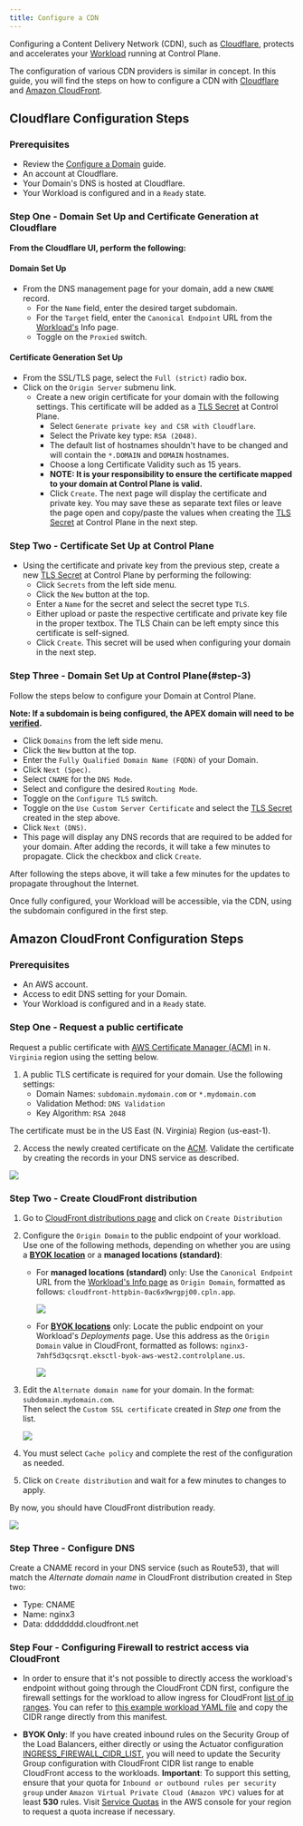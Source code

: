 ```yaml
---
title: Configure a CDN
---
```


Configuring a Content Delivery Network (CDN), such as [Cloudflare](https://cloudflare.com), protects and accelerates your [Workload](/reference/workload) running at Control Plane.

The configuration of various CDN providers is similar in concept. In this guide, you will find the steps on how to configure a CDN with [Cloudflare](#cloudflare-configuration-steps) and [Amazon CloudFront](#amazon-cloudfront-configuration-steps).

## Cloudflare Configuration Steps

### Prerequisites

- Review the [Configure a Domain](configure-domain) guide.
- An account at Cloudflare.
- Your Domain's DNS is hosted at Cloudflare.
- Your Workload is configured and in a `Ready` state.

### Step One - Domain Set Up and Certificate Generation at Cloudflare

**From the Cloudflare UI, perform the following:**

#### Domain Set Up

- From the DNS management page for your domain, add a new `CNAME` record.
  - For the `Name` field, enter the desired target subdomain.
  - For the `Target` field, enter the `Canonical Endpoint` URL from the [Workload's](/reference/workload) Info page.
  - Toggle on the `Proxied` switch.

#### Certificate Generation Set Up

- From the SSL/TLS page, select the `Full (strict)` radio box.
- Click on the `Origin Server` submenu link.
  - Create a new origin certificate for your domain with the following settings. This certificate will be added as a [TLS Secret](/reference/secret#tls) at Control Plane.
    - Select `Generate private key and CSR with Cloudflare`.
    - Select the Private key type: `RSA (2048)`.
    - The default list of hostnames shouldn't have to be changed and will contain the `*.DOMAIN` and `DOMAIN` hostnames.
    - Choose a long Certificate Validity such as 15 years.
    - **NOTE: It is your responsibility to ensure the certificate mapped to your domain at Control Plane is valid.**
    - Click `Create`. The next page will display the certificate and private key. You may save these as separate text files or leave the page open and copy/paste the values when creating the [TLS Secret](/reference/secret#tls) at Control Plane in the next step.

### Step Two - Certificate Set Up at Control Plane

- Using the certificate and private key from the previous step, create a new [TLS Secret](/reference/secret#tls) at Control Plane by performing the following:
  - Click `Secrets` from the left side menu.
  - Click the `New` button at the top.
  - Enter a `Name` for the secret and select the secret type `TLS`.
  - Either upload or paste the respective certificate and private key file in the proper textbox. The TLS Chain can be left empty since this certificate is self-signed.
  - Click `Create`. This secret will be used when configuring your domain in the next step.

### Step Three - Domain Set Up at Control Plane(#step-3)

Follow the steps below to configure your Domain at Control Plane.

**Note: If a subdomain is being configured, the APEX domain will need to be [verified](configure-domain#step-one-apex-domain-verification).**

- Click `Domains` from the left side menu.
- Click the `New` button at the top.
- Enter the `Fully Qualified Domain Name (FQDN)` of your Domain.
- Click `Next (Spec)`.
- Select `CNAME` for the `DNS Mode`.
- Select and configure the desired `Routing Mode`.
- Toggle on the `Configure TLS` switch.
- Toggle on the `Use Custom Server Certificate` and select the [TLS Secret](/reference/secret#tls) created in the step above.
- Click `Next (DNS)`.
- This page will display any DNS records that are required to be added for your domain. After adding the records, it will take a few minutes to propagate. Click the checkbox and click `Create`.

<Note>
After following the steps above, it will take a few minutes for the updates to propagate throughout the Internet.

Once fully configured, your Workload will be accessible, via the CDN, using the subdomain configured in the first step.

</Note>

## Amazon CloudFront Configuration Steps

### Prerequisites

- An AWS account.
- Access to edit DNS setting for your Domain.
- Your Workload is configured and in a `Ready` state.

### Step One - Request a public certificate

Request a public certificate with [AWS Certificate Manager (ACM)](https://us-east-1.console.aws.amazon.com/acm/home?region=us-east-1#/certificates/request) in `N. Virginia` region using the setting below.

1. A public TLS certificate is required for your domain. Use the following settings:
   - Domain Names: `subdomain.mydomain.com` or `*.mydomain.com`
   - Validation Method: `DNS Validation`
   - Key Algorithm: `RSA 2048`

<Note>The certificate must be in the US East (N. Virginia) Region (us-east-1).</Note>

2. Access the newly created certificate on the [ACM](https://us-east-1.console.aws.amazon.com/acm/home?region=us-east-1#/certificates/list). Validate the certificate by creating the records in your DNS service as described.

<Frame>
  <img src="/images/guides/configure-cdn/ssl_validation_screenshot.png" />
</Frame>

### Step Two - Create CloudFront distribution

1. Go to [CloudFront distributions page](https://us-east-1.console.aws.amazon.com/cloudfront/v4/home#/distributions) and click on `Create Distribution`
2. Configure the `Origin Domain` to the public endpoint of your workload. Use one of the following methods, depending on whether you are using a [**BYOK location**](/byok/overview) or a **managed locations (standard)**:

   - For **managed locations (standard)** only:
     Use the `Canonical Endpoint` URL from the [Workload's Info page](/reference/workload) as `Origin Domain`, formatted as follows: `cloudfront-httpbin-0ac6x9wrgpj00.cpln.app`.

     <Frame>
       <img src="/images/guides/configure-cdn/canonical-endpoint.png" />
     </Frame>

   - For [**BYOK locations**](/byok/overview) only:
     Locate the public endpoint on your Workload's _Deployments_ page. Use this address as the `Origin Domain` value in CloudFront, formatted as follows: `nginx3-7mhf5d3qcsrqt.eksctl-byok-aws-west2.controlplane.us`.

     <Frame>
       <img src="/images/guides/configure-cdn/byok-ep.png" />
     </Frame>

3. Edit the `Alternate domain name` for your domain. In the format: `subdomain.mydomain.com`.  
   Then select the `Custom SSL certificate` created in _Step one_ from the list.

   <Frame>
     <img src="/images/guides/configure-cdn/cname.png" />
   </Frame>

4. You must select `Cache policy` and complete the rest of the configuration as needed.
5. Click on `Create distribution` and wait for a few minutes to changes to apply.

By now, you should have CloudFront distribution ready.

<Frame>
  <img src="/images/guides/configure-cdn/distribution.png" />
</Frame>

### Step Three - Configure DNS

Create a CNAME record in your DNS service (such as Route53), that will match the _Alternate domain name_ in CloudFront distribution created in Step two:

- Type: CNAME
- Name: nginx3
- Data: dddddddd.cloudfront.net

### Step Four - Configuring Firewall to restrict access via CloudFront

- In order to ensure that it's not possible to directly access the workload's endpoint without going through the CloudFront CDN first, configure the firewall settings for the workload to allow ingress for CloudFront [list of ip ranges](https://d7uri8nf7uskq.cloudfront.net/tools/list-cloudfront-ips). You can refer to [this example workload YAML file](https://cpln-public-bucket.s3.amazonaws.com/nginx3-workload-cloudfront-example.yaml) and copy the CIDR range directly from this manifest.

- **BYOK Only**: If you have created inbound rules on the Security Group of the Load Balancers, either directly or using the Actuator configuration [INGRESS_FIREWALL_CIDR_LIST](/byok/settings/actuator), you will need to update the Security Group configuration with CloudFront CIDR list range to enable CloudFront access to the workloads. **Important**: To support this setting, ensure that your quota for `Inbound or outbound rules per security group` under `Amazon Virtual Private Cloud (Amazon VPC)` values for at least **530** rules. Visit [Service Quotas](https://console.aws.amazon.com/servicequotas/home/dashboard) in the AWS console for your region to request a quota increase if necessary.
